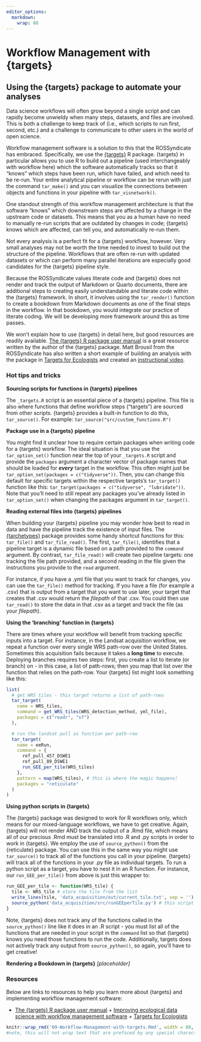 ```yaml
---
editor_options:
  markdown:
    wrap: 80
---
```


# Workflow Management with {targets}

## Using the {targets} package to automate your analyses

Data science workflows will often grow beyond a single script and can rapidly
become unwieldy when many steps, datasets, and files are involved. This is both
a challenge to keep track of (i.e., which scripts to run first, second, etc.)
and a challenge to communicate to other users in the world of open science.

Workflow management software is a solution to this that the ROSSyndicate has
embraced. Specifically, we use the
[{targets}](https://books.ropensci.org/targets/) R package. {targets} in
particular allows you to use R to build out a pipeline (used interchangeably
with workflow here) which the software automatically tracks so that it "knows"
which steps have been run, which have failed, and which need to be re-run. Your
entire analytical pipeline or workflow can be rerun with just the command
`tar_make()` and you can visualize the connections between objects and
functions in your pipeline with `tar_visnetwork()`.

One standout strength of this workflow management architecture is that the
software "knows" which downstream steps are affected by a change in the
upstream code or datasets. This means that you as a human have no need to
manually re-run scripts that are outdated by changes in code; {targets} knows
which are affected, can tell you, and automatically re-run them.

Not every analysis is a perfect fit for a {targets} workflow, however. Very
small analyses may not be worth the time needed to invest to build out the
structure of the pipeline. Workflows that are often re-run with updated
datasets or which can perform many parallel iterations are especially good
candidates for the {targets} pipeline style.

Because the ROSSyndicate values literate code and {targets} does not render and
track the output of Markdown or Quarto documents, there are additional steps to
creating easily understandable and literate code within the {targets}
framework. In short, it involves using the `tar_render()` function to create a
bookdown from Markdown documents as one of the final steps in the workflow. In
that bookdown, you would integrate our practice of literate coding. We will be
developing more framework around this as time passes.

We won't explain how to use {targets} in detail here, but good resources are
readily available. [The {targets} R package user
manual](https://books.ropensci.org/targets/) is a great resource written by the
author of the {targets} package. Matt Brousil from the ROSSyndicate has also
written a short example of building an analysis with the package in [Targets
for Ecologists](https://targets-ecology.netlify.app/) and created an
[instructional video](https://www.youtube.com/watch?v=UG4xqYcDpxw).

### Hot tips and tricks

**Sourcing scripts for functions in {targets} pipelines**

The `_targets.R` script is an essential piece of a {targets} pipeline. This
file is also where functions that define workflow steps ("targets") are sourced
from other scripts. {targets} provides a built-in function to do this,
`tar_source()`. For example: `tar_source("src/custom_functions.R")`

**Package use in a {targets} pipeline**

You might find it unclear how to require certain packages when writing code for
a {targets} workflow. The ideal situation is that you use the
`tar_option_set()` function near the top of your `_targets.R` script and
provide the `packages` argument a character vector of package names that should
be loaded for ***every*** target in the workflow. This often might just be
`tar_option_set(packages = c("tidyverse"))`. Then, you can change this default
for specific targets within the respective targets's `tar_target()` function
like this: `tar_target(packages = c("tidyverse", "lubridate"))`. Note that
you'll need to still repeat any packages you've already listed in
`tar_option_set()` when changing the packages argument in `tar_target()`.

**Reading external files into {targets} pipelines**

When building your {targets} pipeline you may wonder how best to read in data
and have the pipeline track the existence of input files. The
[{tarchetypes}](https://docs.ropensci.org/tarchetypes/) package provides some
handy shortcut functions for this: `tar_file()` and `tar_file_read()`. The
first, `tar_file()`, identifies that a pipeline target is a dynamic file based
on a path provided to the `command` argument. By contrast, `tar_file_read()`
will create two pipeline targets: one tracking the file path provided, and a
second reading in the file given the instructions you provide to the `read`
argument.

For instance, if you have a .yml file that you want to track for changes, you
can use the `tar_file()` method for tracking. If you have a file (for example a
.csv) that is output from a target that you want to use later, your target that
creates that .csv would return the *filepath* of that .csv. You could then use
`tar_read()` to store the data in that .csv as a target and track the file (as
your *filepath*).

**Using the 'branching' function in {targets}**

There are times where your workflow will benefit from tracking specific inputs
into a target. For instance, in the Landsat acquisition workflow, we repeat a
function over every single WRS path-row over the United States. Sometimes this
acquisition fails because it takes a **long time** to execute. Deploying
branches requires two steps: first, you create a list to iterate (or branch) on
- in this case, a list of path-rows; then you map that list over the function
that relies on the path-row. Your {targets} list might look something like
this:

```r
list(
  # get WRS tiles - this target returns a list of path-rows
  tar_target(
    name = WRS_tiles,
    command = get_WRS_tiles(WRS_detection_method, yml_file),
    packages = c("readr", "sf")
  ),

  # run the landsat pull as function per path-row
  tar_target(
    name = eeRun,
    command = {
      ref_pull_457_DSWE1
      ref_pull_89_DSWE1
      run_GEE_per_tile(WRS_tiles)
    },
    pattern = map(WRS_tiles), # this is where the magic happens!
    packages = "reticulate"
  )
)
```

**Using python scripts in {targets}**

The {targets} package was designed to work for R workflows only, which means
for our mixed-language workflows, we have to get creative. Again, {targets}
will not render AND track the output of a .Rmd file, which means all of our
precious .Rmd must be translated into .R and .py scripts in order to work in
{targets}. We employ the use of `source_python()` from the {reticulate}
package. You can use this in the same way you might use `tar_source()` to track
all of the functions you call in your pipeline. {targets} will track all of the
functions in your .py file as individual targets. To run a python script as a
target, you have to nest it in an R function. For instance, our
`run_GEE_per_tile()` from above is just this wrapper to:

```r
run_GEE_per_tile <- function(WRS_tile) {
  tile <- WRS_tile # store the tile from the list
  write_lines(tile, 'data_acquisition/out/current_tile.txt', sep = '') # save it as a generic file
  source_python('data_acquisition/src/runGEEperTile.py') # this script actually *reads* the generic file above as one of the first steps
}
```

Note, {targets} does not track any of the functions called in the
`source_python()` line like it does in an .R script - you must list all of the
functions that are needed in your script in the `command` list so that
{targets} knows you need those functions to run the code. Additionally, targets
does not actively track any output from `source_python()`, so again, you'll
have to get creative!

**Rendering a Bookdown in {targets}** *[placeholder]*

### Resources

Below are links to resources to help you learn more about {targets} and
implementing workflow management software:

-   [The {targets} R package user manual](https://books.ropensci.org/targets/) +
    [Improving ecological data science with workflow management
    software](https://doi.org/10.1111/2041-210X.14113) + [Targets for
    Ecologists](https://targets-ecology.netlify.app/)

```r
knitr::wrap_rmd('09-Workflow-Management-with-targets.Rmd', width = 80, backup = NULL)
#note, this will not wrap text that are prefaced by any special characters (like bullets!)
```
